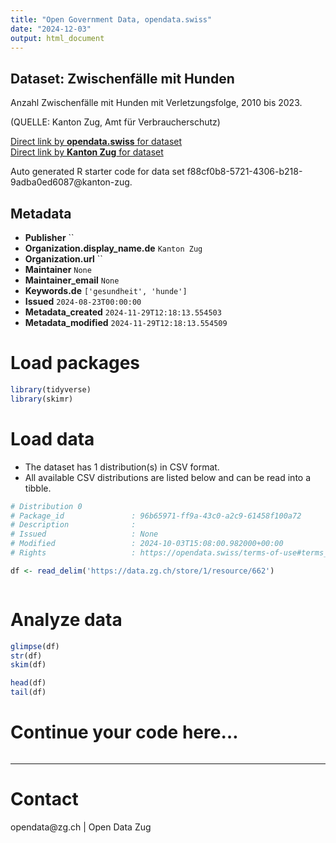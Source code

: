 ```yaml
---
title: "Open Government Data, opendata.swiss"
date: "2024-12-03"
output: html_document
---
```


## Dataset: Zwischenfälle mit Hunden

Anzahl Zwischenfälle mit Hunden mit Verletzungsfolge, 2010 bis 2023.

(QUELLE: Kanton Zug, Amt für Verbraucherschutz)

[Direct link by **opendata.swiss** for dataset](https://opendata.swiss/de/dataset/zwischenfalle-mit-hunden)<br>
[Direct link by **Kanton Zug** for dataset](https://www.zg.ch/behoerden/gesundheitsdirektion/statistikfachstelle/themen/gesundheit/verbraucherschutz)

Auto generated R starter code for data set f88cf0b8-5721-4306-b218-9adba0ed6087@kanton-zug.

## Metadata

- **Publisher** ``
- **Organization.display_name.de** `Kanton Zug`
- **Organization.url** ``
- **Maintainer** `None`
- **Maintainer_email** `None`
- **Keywords.de** `['gesundheit', 'hunde']`
- **Issued** `2024-08-23T00:00:00`
- **Metadata_created** `2024-11-29T12:18:13.554503`
- **Metadata_modified** `2024-11-29T12:18:13.554509`


# Load packages

```r

library(tidyverse)
library(skimr)

```

# Load data

-   The dataset has 1 distribution(s) in CSV format.
-   All available CSV distributions are listed below and can be read into a tibble.

```r

# Distribution 0
# Package_id               : 96b65971-ff9a-43c0-a2c9-61458f100a72
# Description              : 
# Issued                   : None
# Modified                 : 2024-10-03T15:08:00.982000+00:00
# Rights                   : https://opendata.swiss/terms-of-use#terms_open

df <- read_delim('https://data.zg.ch/store/1/resource/662')



```

# Analyze data

```r

glimpse(df)
str(df)
skim(df)

head(df)
tail(df)

```

# Continue your code here...

```r

```

------------------------------------------------------------------------

# Contact

opendata@zg.ch | Open Data Zug
